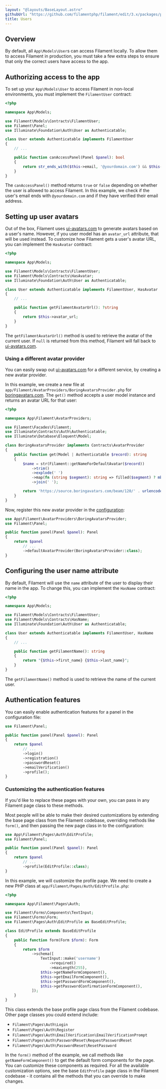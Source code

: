 ```yaml
---
layout: "@layouts/BaseLayout.astro"
githubUrl: "https://github.com/filamentphp/filament/edit/3.x/packages/panels/docs/08-users.md"
title: Users
---
```


## Overview

By default, all `App\Models\User`s can access Filament locally. To allow them to access Filament in production, you must take a few extra steps to ensure that only the correct users have access to the app.

## Authorizing access to the app

To set up your `App\Models\User` to access Filament in non-local environments, you must implement the `FilamentUser` contract:

```php
<?php

namespace App\Models;

use Filament\Models\Contracts\FilamentUser;
use Filament\Panel;
use Illuminate\Foundation\Auth\User as Authenticatable;

class User extends Authenticatable implements FilamentUser
{
    // ...

    public function canAccessPanel(Panel $panel): bool
    {
        return str_ends_with($this->email, '@yourdomain.com') && $this->hasVerifiedEmail();
    }
}
```

The `canAccessPanel()` method returns `true` or `false` depending on whether the user is allowed to access Filament. In this example, we check if the user's email ends with `@yourdomain.com` and if they have verified their email address.

## Setting up user avatars

Out of the box, Filament uses [ui-avatars.com](https://ui-avatars.com) to generate avatars based on a user's name. However, if you user model has an `avatar_url` attribute, that will be used instead. To customize how Filament gets a user's avatar URL, you can implement the `HasAvatar` contract:

```php
<?php

namespace App\Models;

use Filament\Models\Contracts\FilamentUser;
use Filament\Models\Contracts\HasAvatar;
use Illuminate\Foundation\Auth\User as Authenticatable;

class User extends Authenticatable implements FilamentUser, HasAvatar
{
    // ...

    public function getFilamentAvatarUrl(): ?string
    {
        return $this->avatar_url;
    }
}
```

The `getFilamentAvatarUrl()` method is used to retrieve the avatar of the current user. If `null` is returned from this method, Filament will fall back to [ui-avatars.com](https://ui-avatars.com).

### Using a different avatar provider

You can easily swap out [ui-avatars.com](https://ui-avatars.com) for a different service, by creating a new avatar provider.

In this example, we create a new file at `app/Filament/AvatarProviders/BoringAvatarsProvider.php` for [boringavatars.com](https://boringavatars.com). The `get()` method accepts a user model instance and returns an avatar URL for that user:

```php
<?php

namespace App\Filament\AvatarProviders;

use Filament\Facades\Filament;
use Illuminate\Contracts\Auth\Authenticatable;
use Illuminate\Database\Eloquent\Model;

class BoringAvatarsProvider implements Contracts\AvatarProvider
{
    public function get(Model | Authenticatable $record): string
    {
        $name = str(Filament::getNameForDefaultAvatar($record))
            ->trim()
            ->explode(' ')
            ->map(fn (string $segment): string => filled($segment) ? mb_substr($segment, 0, 1) : '')
            ->join(' ');

        return 'https://source.boringavatars.com/beam/120/' . urlencode($name);
    }
}
```

Now, register this new avatar provider in the [configuration](./configuration):

```php
use App\Filament\AvatarProviders\BoringAvatarsProvider;
use Filament\Panel;

public function panel(Panel $panel): Panel
{
    return $panel
        // ...
        ->defaultAvatarProvider(BoringAvatarsProvider::class);
}
```

## Configuring the user name attribute

By default, Filament will use the `name` attribute of the user to display their name in the app. To change this, you can implement the `HasName` contract:

```php
<?php

namespace App\Models;

use Filament\Models\Contracts\FilamentUser;
use Filament\Models\Contracts\HasName;
use Illuminate\Foundation\Auth\User as Authenticatable;

class User extends Authenticatable implements FilamentUser, HasName
{
    // ...

    public function getFilamentName(): string
    {
        return "{$this->first_name} {$this->last_name}";
    }
}
```

The `getFilamentName()` method is used to retrieve the name of the current user.

## Authentication features

You can easily enable authentication features for a panel in the configuration file:

```php
use Filament\Panel;

public function panel(Panel $panel): Panel
{
    return $panel
        // ...
        ->login()
        ->registration()
        ->passwordReset()
        ->emailVerification()
        ->profile();
}
```

### Customizing the authentication features

If you'd like to replace these pages with your own, you can pass in any Filament page class to these methods.

Most people will be able to make their desired customizations by extending the base page class from the Filament codebase, overriding methods like `form()`, and then passing the new page class in to the configuration:

```php
use App\Filament\Pages\Auth\EditProfile;
use Filament\Panel;

public function panel(Panel $panel): Panel
{
    return $panel
        // ...
        ->profile(EditProfile::class);
}
```

In this example, we will customize the profile page. We need to create a new PHP class at `app/Filament/Pages/Auth/EditProfile.php`:

```php
<?php

namespace App\Filament\Pages\Auth;

use Filament\Forms\Components\TextInput;
use Filament\Forms\Form;
use Filament\Pages\Auth\EditProfile as BaseEditProfile;

class EditProfile extends BaseEditProfile
{
    public function form(Form $form): Form
    {
        return $form
            ->schema([
                TextInput::make('username')
                    ->required()
                    ->maxLength(255),
                $this->getNameFormComponent(),
                $this->getEmailFormComponent(),
                $this->getPasswordFormComponent(),
                $this->getPasswordConfirmationFormComponent(),
            ]);
    }
}
```

This class extends the base profile page class from the Filament codebase. Other page classes you could extend include:

- `Filament\Pages\Auth\Login`
- `Filament\Pages\Auth\Register`
- `Filament\Pages\Auth\EmailVerification\EmailVerificationPrompt`
- `Filament\Pages\Auth\PasswordReset\RequestPasswordReset`
- `Filament\Pages\Auth\PasswordReset\ResetPassword`

In the `form()` method of the example, we call methods like `getNameFormComponent()` to get the default form components for the page. You can customize these components as required. For all the available customization options, see the base `EditProfile` page class in the Filament codebase - it contains all the methods that you can override to make changes.

